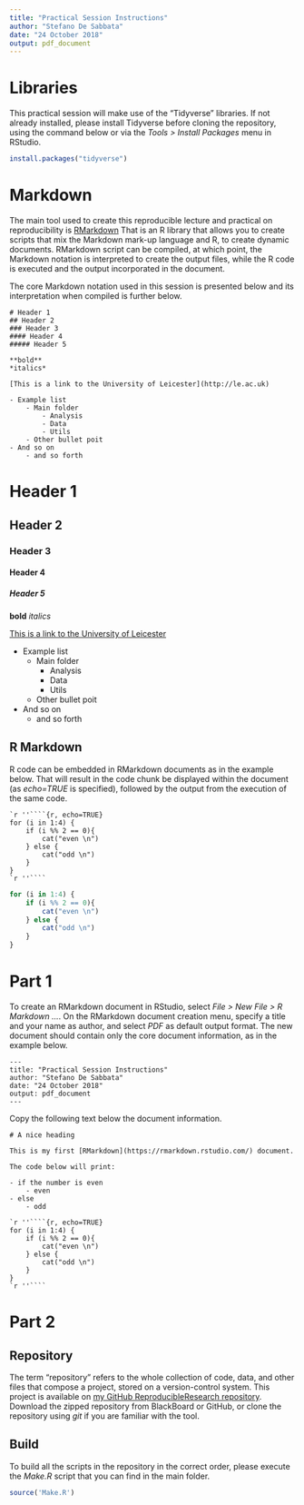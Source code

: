 ```yaml
---
title: "Practical Session Instructions"
author: "Stefano De Sabbata"
date: "24 October 2018"
output: pdf_document
---
```


# Libraries

This practical session will make use of the "Tidyverse" libraries. If not already installed, please install Tidyverse before cloning the repository, using the command below or via the *Tools > Install Packages* menu in RStudio.

```r
install.packages("tidyverse")
```



# Markdown

The main tool used to create this reproducible lecture and practical on reproducibility is [RMarkdown](https://rmarkdown.rstudio.com/) That is an R library that allows you to create scripts that mix the Markdown mark-up language and R, to create dynamic documents. RMarkdown script can be compiled, at which point, the Markdown notation is interpreted to create the output files, while the R code is executed and the output incorporated in the document.

The core Markdown notation used in this session is presented below and its interpretation when compiled is further below.

```mark
# Header 1
## Header 2
### Header 3
#### Header 4
##### Header 5

**bold**
*italics*

[This is a link to the University of Leicester](http://le.ac.uk)

- Example list
    - Main folder
        - Analysis
        - Data
        - Utils
    - Other bullet poit
- And so on
    - and so forth
```

# Header 1
## Header 2
### Header 3
#### Header 4
##### Header 5

**bold**
*italics*

[This is a link to the University of Leicester](http://le.ac.uk)

- Example list
    - Main folder
        - Analysis
        - Data
        - Utils
    - Other bullet poit
- And so on
    - and so forth



## R Markdown

R code can be embedded in RMarkdown documents as in the example below. That will result in the code chunk be displayed within the document (as *echo=TRUE* is specified), followed by the output from the execution of the same code.

````
`r ''````{r, echo=TRUE}
for (i in 1:4) {
    if (i %% 2 == 0){
        cat("even \n")
    } else {
        cat("odd \n")
    }
}
`r ''````
````

```r
for (i in 1:4) {
    if (i %% 2 == 0){
        cat("even \n")
    } else {
        cat("odd \n")
    }
}
```



# Part 1

To create an RMarkdown document in RStudio, select *File > New File > R Markdown ...*. On the RMarkdown document creation menu, specify a title and your name as author, and select *PDF* as default output format. The new document should contain only the core document information, as in the example below.

```
---
title: "Practical Session Instructions"
author: "Stefano De Sabbata"
date: "24 October 2018"
output: pdf_document
---
```

Copy the following text below the document information.

````
# A nice heading

This is my first [RMarkdown](https://rmarkdown.rstudio.com/) document.

The code below will print:

- if the number is even
    - even
- else
    - odd

`r ''````{r, echo=TRUE}
for (i in 1:4) {
    if (i %% 2 == 0){
        cat("even \n")
    } else {
        cat("odd \n")
    }
}
`r ''````
````




# Part 2

## Repository

The term "repository" refers to the whole collection of code, data, and other files that compose a project, stored on a version-control system. This project is available on [my GitHub ReproducibleResearch repository](https://github.com/sdesabbata/ReproducibleResearch). Download the zipped repository from BlackBoard or GitHub, or clone the repository using *git* if you are familiar with the tool.



## Build

To build all the scripts in the repository in the correct order, please execute the *Make.R* script that you can find in the main folder.

```r
source('Make.R')
```